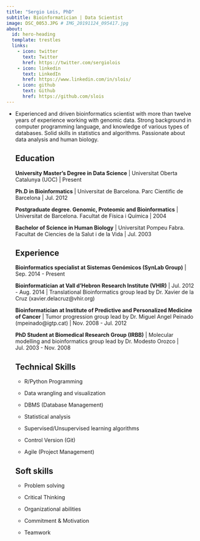 ```yaml
---
title: "Sergio Lois, PhD"
subtitle: Bioinformatician | Data Scientist
image: DSC_0053.JPG # IMG_20191124_095417.jpg
about:
  id: hero-heading
  template: trestles
  links:
    - icon: twitter
      text: Twitter
      href: https://twitter.com/sergiolois
    - icon: linkedin
      text: LinkedIn
      href: https://www.linkedin.com/in/slois/
    - icon: github
      text: Github
      href: https://github.com/slois
---
```


-   ::: {#hero-heading}
    Experienced and driven bioinformatics scientist with more than twelve years of experience working with genomic data. Strong background in computer programming language, and knowledge of various types of databases. Solid skills in statistics and algorithms. Passionate about data analysis and human biology.

    ::: {.callout-note collapse="true"}
    ## Education

    **University Master's Degree in Data Science** | Universitat Oberta Catalunya (UOC) \| Present

    **Ph.D in Bioinformatics** | Universitat de Barcelona. Parc Cientific de Barcelona \| Jul. 2012

    **Postgraduate degree. Genomic, Proteomic and Bioinformatics** | Universitat de Barcelona. Facultat de Física i Química \| 2004

    **Bachelor of Science in Human Biology** | Universitat Pompeu Fabra. Facultat de Ciencies de la Salut i de la Vida \| Jul. 2003
    :::

    ::: {.callout-note collapse="true"}
    ## Experience

    **Bioinformatics specialist at Sistemas Genómicos (SynLab Group)** | Sep. 2014 - Present

    **Bioinformatician at Vall d'Hebron Research Institute (VHIR)** | Jul. 2012 - Aug. 2014 | Translational Bioinformatics group lead by Dr. Xavier de la Cruz (xavier.delacruz\@vhir.org)

    **Bioinformatician at Institute of Predictive and Personalized Medicine of Cancer** | Tumor progression group lead by Dr. Miguel Angel Peinado (mpeinado@igtp.cat) | Nov. 2008 - Jul. 2012

    **PhD Student at Biomedical Research Group (IRBB)** | Molecular modelling and bioinformatics group lead by Dr. Modesto Orozco \| Jul. 2003 - Nov. 2008
    :::

    ::: {.callout-caution collapse="true"}
    ## Technical Skills

    -   R/Python Programming

    -   Data wrangling and visualization

    -   DBMS (Database Management)

    -   Statistical analysis

    -   Supervised/Unsupervised learning algorithms

    -   Control Version (Git)

    -   Agile (Project Management)
    :::

    ::: {.callout-tip collapse="true"}
    ## Soft skills

    -   Problem solving

    -   Critical Thinking

    -   Organizational abilities

    -   Commitment & Motivation

    -   Teamwork
    :::
    :::
